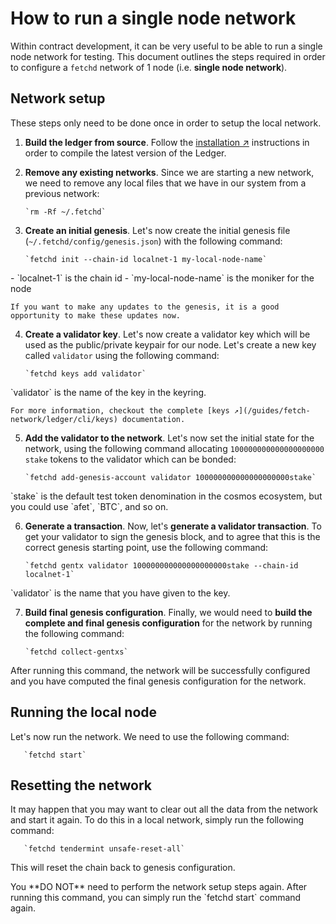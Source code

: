 
# How to run a single node network

Within contract development, it can be very useful to be able to run a single node network for
testing. This document outlines the steps required in order to configure a `fetchd` network of 1 node (i.e. **single node network**).

## Network setup

<Callout type="info" emoji="ℹ️">
  These steps only need to be done once in order to setup the local network.
</Callout>

1. **Build the ledger from source**. Follow the [installation ↗️](/guides/fetch-network/ledger/installation) instructions in order to compile the latest version of the Ledger.

2. **Remove any existing networks**. Since we are starting a new network, we need to remove any local files that we have in our system from a previous network:

       `rm -Rf ~/.fetchd`

3. **Create an initial genesis**. Let's now create the initial genesis file (`~/.fetchd/config/genesis.json`) with the following command:

       `fetchd init --chain-id localnet-1 my-local-node-name`

<Callout type="info" emoji="ℹ️">
  - `localnet-1` is the chain id
  - `my-local-node-name` is the moniker for the node
</Callout>

    If you want to make any updates to the genesis, it is a good opportunity to make these updates now.

4. **Create a validator key**. Let's now create a validator key which will be used as the public/private keypair for our node. Let's create a new key called `validator` using the following command:

       `fetchd keys add validator`

<Callout type="info" emoji="ℹ️">
  `validator` is the name of the key in the keyring.
</Callout>

    For more information, checkout the complete [keys ↗️](/guides/fetch-network/ledger/cli/keys) documentation.

5. **Add the validator to the network**. Let's now set the initial state for the network, using the following command allocating `100000000000000000000` `stake` tokens to the validator which can be bonded:

       `fetchd add-genesis-account validator 100000000000000000000stake`

<Callout type="info" emoji="ℹ️">
  `stake` is the default test token denomination in the cosmos ecosystem, but you could use `afet`, `BTC`, and so on.
</Callout>

6. **Generate a transaction**. Now, let's **generate a validator transaction**. To get your validator to sign the genesis block, and to agree that this is the correct genesis starting point, use the following command:

       `fetchd gentx validator 100000000000000000000stake --chain-id localnet-1`

<Callout type="info" emoji="ℹ️">
  `validator` is the name that you have given to the key.
</Callout>

7. **Build final genesis configuration**. Finally, we would need to **build the complete and final genesis configuration** for the network by running the following command:

       `fetchd collect-gentxs`

After running this command, the network will be successfully configured and you have computed the final genesis configuration for the network.

## Running the local node

Let's now run the network. We need to use the following command:

       `fetchd start`

## Resetting the network

It may happen that you may want to clear out all the data from the network and start it again. To do this in a local network, simply run the following command:

       `fetchd tendermint unsafe-reset-all`

This will reset the chain back to genesis configuration.

<Callout type="warning" emoji="⚠️">
  You **DO NOT** need to perform the network setup steps again. After running this command, you can simply run the `fetchd start` command again.
</Callout>
